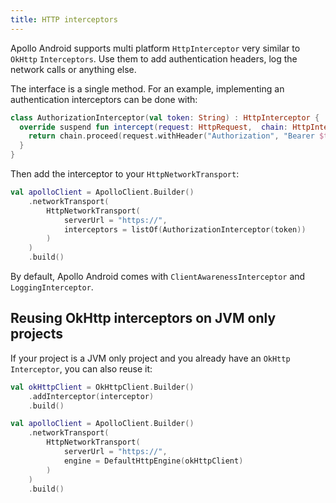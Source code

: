 ```yaml
---
title: HTTP interceptors
---
```


Apollo Android supports multi platform `HttpInterceptor` very similar to `OkHttp` `Interceptors`. Use them to add authentication headers, log the network calls or anything else.

The interface is a single method. For an example, implementing an authentication interceptors can be done with:

```kotlin
class AuthorizationInterceptor(val token: String) : HttpInterceptor {
  override suspend fun intercept(request: HttpRequest,  chain: HttpInterceptorChain): HttpResponse {
    return chain.proceed(request.withHeader("Authorization", "Bearer $token"))
  }
}
```

Then add the interceptor to your `HttpNetworkTransport`:

```kotlin
val apolloClient = ApolloClient.Builder()
    .networkTransport(
        HttpNetworkTransport(
            serverUrl = "https://",
            interceptors = listOf(AuthorizationInterceptor(token))
        )
    )
    .build()
```

By default, Apollo Android comes with `ClientAwarenessInterceptor` and `LoggingInterceptor`.

## Reusing OkHttp interceptors on JVM only projects

If your project is a JVM only project and you already have an `OkHttp` `Interceptor`, you can also reuse it:

```kotlin
val okHttpClient = OkHttpClient.Builder()
    .addInterceptor(interceptor)
    .build()

val apolloClient = ApolloClient.Builder()
    .networkTransport(
        HttpNetworkTransport(
            serverUrl = "https://",
            engine = DefaultHttpEngine(okHttpClient)
        )
    )
    .build()
```
